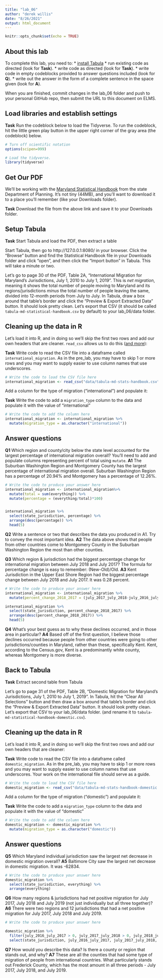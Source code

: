 ```yaml
---
title: "lab_06"
author: "derek willis"
date: "8/26/2021"
output: html_document
---
```


```r
knitr::opts_chunk$set(echo = TRUE)
```

## About this lab

To complete this lab, you need to:
* [install Tabula](https://tabula.technology/)
* run existing code as directed (look for **Task**).
* write code as directed (look for **Task**).
* write code in empty codeblocks provided to answer questions included (look for **Q**).
* write out the answer in the form of a complete sentence in the space given (look for **A**).

When you are finished, commit changes in the lab_06 folder and push to your personal GitHub repo, then submit the URL to this document on ELMS.

## Load libraries and establish settings

**Task** Run the codeblock below to load the Tidyverse. To run the codeblock, hit the little green play button in the upper right corner of the gray area (the codeblock) below.

```r
# Turn off scientific notation
options(scipen=999)

# Load the tidyverse.
library(tidyverse)
```

## Get Our PDF

We'll be working with the [Maryland Statistical Handbook](https://planning.maryland.gov/MSDC/Documents/md-statistical-handbook.pdf) from the state Department of Planning. It's not tiny (44MB), and you'll want to download it to a place you'll remember (like your Downloads folder).

**Task** Download the file from the above link and save it to your Downloads folder.

## Setup Tabula

**Task** Start Tabula and load the PDF, then extract a table

Start Tabula, then go to http://127.0.0.1:8080/ in your browser. Click the "Browse" button and find the Statistical Handbook file in your Downloads folder and click "open", and then click the "Import button" in Tabula. This will take a minute or two.

Let's go to page 30 of the PDF, Table 2A, "International Migration for Maryland's Jurisdictions, July 1, 2010 to July 1, 2019". This is _net migration_, meaning it shows the total number of people moving to Maryland and its regions/jurisdictions _minus_ the total number of people leaving the same, divided into 12-month periods from July to July. In Tabula, draw a box around that table's border and click the "Preview & Export Extracted Data" button. It should look pretty clean. Let's export that CSV (it should be called `tabula-md-statistical-handbook.csv` by default) to your lab_06/data folder.

## Cleaning up the data in R

Let's load it into R, and in doing so we'll skip the first two rows and add our own headers that are cleaner. `read_csv` allows us to do this ([and more](https://readr.tidyverse.org/reference/read_delim.html)):

**Task** Write code to read the CSV file into a dataframe called `international_migration`. As in the pre_lab, you may have to skip 1 or more rows and you may want to supply easier to use column names that use underscores.

```r
# Write the code to load the CSV file here
international_migration <- read_csv("data/tabula-md-stats-handbook.csv", skip=2, col_names=c("state_jurisdiction", "july_2010_july_2011", "july_2011_july_2012", "july_2012_july_2013", "july_2013_july_2014", "july_2014_july_2015", "july_2015_july_2016", "july_2016_july_2017", "july_2017_july_2018", "july_2018_july_2019", "everything"))
```

Add a column for the type of migration ("international") and populate it:

**Task** Write the code to add a `migration_type` column to the data and populate it with the value of "international"

```r
# Write the code to add the column here
international_migration <- international_migration %>% 
  mutate(migration_type = as.character("international"))
```

## Answer questions

**Q1** Which region and county/city below the state level accounted for the largest percentage of international migration overall?  You'll need to add and populate columns representing percent of total using `mutate`.
**A1** The Suburban Washington Region and Montgomery County has the largest percentage of international migration overall. Suburban Washington Region has a percentage of 20.94% and Montgomery has a percentage of 12.26%.

```r
# Write the code to produce your answer here
international_migration <- international_migration%>% 
  mutate(total = sum(everything)) %>% 
  mutate(percentage = (everything/total)*100)


international_migration %>% 
  select(state_jurisdiction, percentage) %>%  
  arrange(desc(percentage)) %>% 
  head(5)
```

**Q2** Write a sentence or two that describes the data you produced in A1. Try to convey the most important idea.
**A2** The data above shows that people from other countries come to Montgomery County in the Suburban Washington Region the most than other counties.  

**Q3** Which region & jurisdiction had the biggest percentage change for international migration between July 2018 and July 2017? The formula for percentage change is easy to remember: (New-Old)/Old.
**A3** Kent Jurisdiction in the Upper East Shore Region had the biggest percentage change between July 2018 and July 2017. It was 0.28 percent.

```r
# Write the code to produce your answer here
international_migration <- international_migration %>% 
  mutate(percent_change_2018_2017 = (july_2017_july_2018-july_2016_july_2017)/july_2016_july_2017)

international_migration %>% 
  select(state_jurisdiction, percent_change_2018_2017) %>%  
  arrange(desc(percent_change_2018_2017)) %>% 
  head(5)

```

**Q4** What's your best guess as to why these declines occurred, and in those area in particular?
**A4** Based off of the first question, I believe those declines occurred because people from other countries were going to other jurisdictions/counties in Maryland, rather than these, specifically Kent. Kent, according to the Census.gov, Kent is a predominantly white county, whereas Montgomery is more diverse.

## Back to Tabula

**Task** Extract second table from Tabula

Let's go to page 31 of the PDF, Table 2B, "Domestic Migration for Maryland's Jurisdictions, July 1, 2010 to July 1, 2019". In Tabula, hit the "Clear All Selections" button and then draw a box around that table's border and click the "Preview & Export Extracted Data" button. It should look pretty clean. Let's export that CSV to your lab_06/data folder. (and rename it to `tabula-md-statistical-handbook-domestic.csv`).

## Cleaning up the data in R

Let's load it into R, and in doing so we'll skip the first two rows and add our own headers that are cleaner:

**Task** Write code to read the CSV file into a dataframe called `domestic_migration`. As in the pre_lab, you may have to skip 1 or more rows and you may want to supply easier to use column names that use underscores. Your work on the international file should serve as a guide.

```r
# Write the code to load the CSV file here
domestic_migration <- read_csv("data/tabula-md-stats-handbook-domestic.csv", skip=2, col_names=c("state_jurisdiction", "july_2010_july_2011", "july_2011_july_2012", "july_2012_july_2013", "july_2013_july_2014", "july_2014_july_2015", "july_2015_july_2016", "july_2016_july_2017", "july_2017_july_2018", "july_2018_july_2019", "everything"))
```

Add a column for the type of migration ("domestic") and populate it:

**Task** Write the code to add a `migration_type` column to the data and populate it with the value of "domestic"

```r
# Write the code to add the column here
domestic_migration <- domestic_migration %>% 
  mutate(migration_type = as.character("domestic"))
```

## Answer questions
**Q5** Which Maryland individual jurisdiction saw the largest net decrease in domestic migration overall?
**A5** Baltimore City saw the largest net decrease in domestic migration. It was -62834.

```r
# Write the code to produce your answer here
domestic_migration %>% 
  select(state_jurisdiction, everything) %>% 
  arrange(everything)

```

**Q6** How many regions & jurisdictions had net positive migration for July 2017, July 2018 and July 2019 (not just individually but all three together)?
**A6** There were two regions and 12 jurisdictions that had a net positive migration for July 2017, July 2018 and July 2019.

```r
# Write the code to produce your answer here

domestic_migration %>%
  filter(july_2016_july_2017 > 0, july_2017_july_2018 > 0, july_2018_july_2019 > 0) %>% 
  select(state_jurisdiction, july_2016_july_2017, july_2017_july_2018, july_2018_july_2019)
```

**Q7** How would you describe this data? Is there a county or region that stands out, and why?
**A7** These are all the counties that had some type of migration of people from international countries. What particularly stands out Frederick County, which has the most amount in all three periods - July 2017, July 2018, and July 2019.
